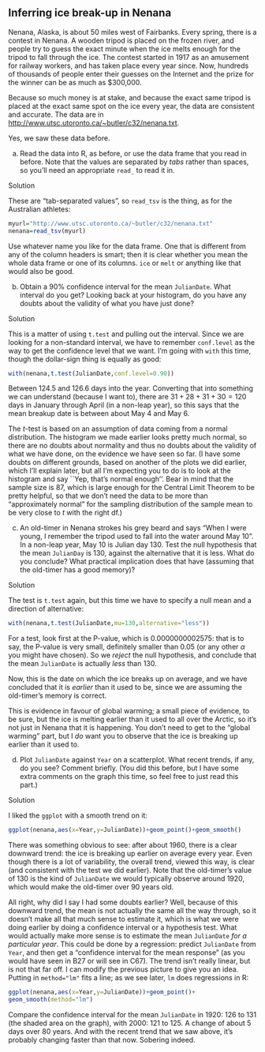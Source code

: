 ##  Inferring ice break-up in Nenana


 Nenana, Alaska, is about 50 miles west of Fairbanks.
Every spring, there is a contest in Nenana. A wooden tripod is
placed on the frozen river, and people try to guess the exact minute
when the ice melts enough for the tripod to fall through the ice. The
contest started in 1917 as an amusement for railway workers, and has
taken place every year since. Now, hundreds of thousands of people
enter their guesses on the Internet and the prize for the winner can
be as much as \$300,000. 

Because so much money is at stake, and because the exact same tripod
is placed at the exact same spot on the ice every year, the data are
consistent and accurate. The data are in
[http://www.utsc.utoronto.ca/~butler/c32/nenana.txt](http://www.utsc.utoronto.ca/~butler/c32/nenana.txt). 

Yes, we saw these data before.



(a) Read the data into R, as before, or use the data frame that
you read in before.  Note that the values are separated by
*tabs* rather than spaces, so you'll need an appropriate
`read_` to read it in.


Solution


These are "tab-separated values", so `read_tsv` is the
thing, as for the Australian athletes:
```r
myurl="http://www.utsc.utoronto.ca/~butler/c32/nenana.txt"
nenana=read_tsv(myurl)
```       

Use whatever name you like for the data frame. One that is different
from any of the column headers is smart; then it is clear whether you
mean the whole data frame or one of its columns. `ice` or
`melt` or anything like that would also be good.
    


(b) Obtain a 90\% confidence interval for the mean
`JulianDate`. What interval do you get? Looking back at your
histogram, do you have any doubts about the validity of what you
have just done?


Solution


This is a matter of using `t.test` and pulling out the
interval. Since we are looking for a non-standard interval, we
have to remember `conf.level` as the way to get the
confidence level that we want. I'm going with `with` this
time, though the dollar-sign thing is equally as good:
```r
with(nenana,t.test(JulianDate,conf.level=0.90))
```       

Between 124.5 and 126.6 days into the year. Converting that into
something we can understand (because I want to), there are
$31+28+31+30=120$ days in 
January through April (in a non-leap year), so this says that the mean
breakup date is between about May 4 and May 6. 

The $t$-test is based on an assumption of data coming from a normal
distribution. The histogram we made earlier looks pretty much normal,
so there are no doubts about normality and thus no doubts about the
validity of what we have done, on the evidence we have seen so far. (I
have some doubts on different grounds, based on another of the plots
we did earlier, which I'll explain later, but all I'm expecting you to
do is to look at the histogram and say ``Yep, that's normal
enough''. Bear in mind that the sample size is 87, which is large
enough for the Central Limit Theorem to be pretty helpful, so that we don't need the data to be more than "approximately normal" for the sampling distribution of the sample mean to be very close to $t$ with the right df.)
    


(c) An old-timer in Nenana strokes his grey beard and says
"When I were young, I remember the tripod used to fall into the water around May 10". 
In a non-leap year, May 10 is Julian day 130. Test the null hypothesis that the 
mean `JulianDay` is 130, against the alternative that it is less.  What do you conclude?
What practical implication does that have 
(assuming that the old-timer has a good memory)?


Solution


The test is `t.test` again, but this time we have to
specify a null mean and a direction of alternative:
```r
with(nenana,t.test(JulianDate,mu=130,alternative="less"))
```       

For a test, look first at the P-value, which is 0.0000000002575: that
is to say, the P-value is very small, definitely smaller than 0.05 (or
any other $\alpha$ you might have chosen). So we *reject* the
null hypothesis, and conclude that the mean `JulianDate` is actually
*less* than 130.

Now, this is the date on which the ice breaks up on average, and we
have concluded that it is *earlier* than it used to be, since we
are assuming the old-timer's memory is correct. 

This is evidence in
favour of global warming; a small piece of evidence, to be sure, but
the ice is melting earlier than it used to all over the Arctic, so
it's not just in Nenana that it is happening. You don't need to get to
the "global warming" part, but I *do* want you to observe that
the ice is breaking up earlier than it used to.
    


(d) Plot `JulianDate` against `Year` on a
scatterplot. What recent trends, if any, do you see? Comment
briefly. (You did this before, but I have some extra comments on
the graph this time, so feel free to just read this part.)


Solution


I liked  the `ggplot` with a smooth trend on it:

```r
ggplot(nenana,aes(x=Year,y=JulianDate))+geom_point()+geom_smooth()
``` 

There was something obvious to see: after about 1960, there is a clear
downward trend: the ice is breaking up earlier on average every
year. Even though there is a lot of variability, the overall trend,
viewed this way, is clear (and consistent with the test we did
earlier). Note that the old-timer's value of 130 is the kind of
`JulianDate` we would typically observe around 1920, which
would make the old-timer over 90 years old.

All right, why did I say I had some doubts earlier? Well, because of
this downward trend, the mean is not actually the same all the way
through, so it doesn't make all that much sense to estimate it, which
is what we were doing earlier by doing a confidence interval or a
hypothesis test. What would actually make more sense is to estimate
the mean `JulianDate` *for a particular year*. This could
be done by a regression: predict `JulianDate` from
`Year`, and then get a 
"confidence interval for the mean response" 
(as you would have seen in B27 or will see in C67). The
trend isn't really linear, but is not that far off. I can modify the
previous picture to give you an idea. Putting in `method="lm"`
fits a line; as we see later, `lm` does regressions in R:

```r
ggplot(nenana,aes(x=Year,y=JulianDate))+geom_point()+
geom_smooth(method="lm")
``` 

Compare the confidence interval for the mean `JulianDate` in
1920: 126 to 131 (the shaded area on the graph), with 2000: 121 to
125. A change of about 5 days over 80 years. And with the recent trend
that we saw above, it's probably changing faster than that
now. Sobering indeed.
      



